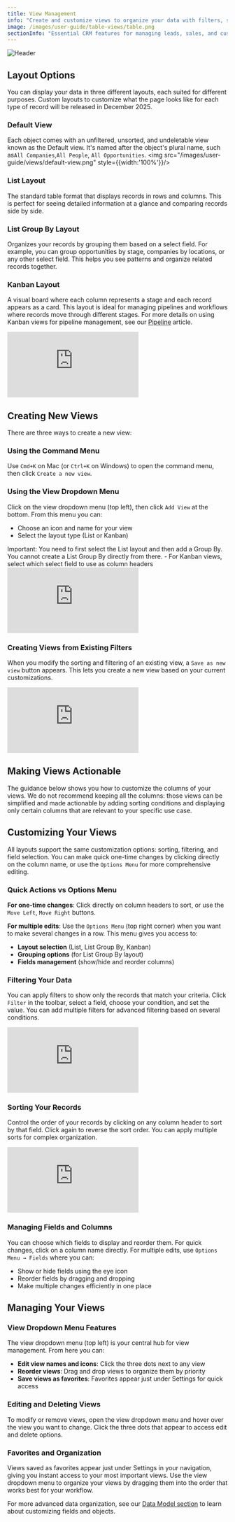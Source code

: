 ```yaml
---
title: View Management
info: "Create and customize views to organize your data with filters, sorting, and different layouts."
image: /images/user-guide/table-views/table.png
sectionInfo: "Essential CRM features for managing leads, sales, and customers"
---
```

<Frame>
  <img src="/images/user-guide/table-views/table.png" alt="Header" />
</Frame>

## Layout Options

You can display your data in three different layouts, each suited for different purposes. Custom layouts to customize what the page looks like for each type of record will be released in December 2025.

### Default View 
Each object comes with an unfiltered, unsorted, and undeletable view known as the Default view. It's named after the object's plural name, such as`All Companies`,`All People`, `All Opportunities`.
<img src="/images/user-guide/views/default-view.png" style={{width:'100%'}}/>

### List Layout
The standard table format that displays records in rows and columns. This is perfect for seeing detailed information at a glance and comparing records side by side.

### List Group By Layout  
Organizes your records by grouping them based on a select field. For example, you can group opportunities by stage, companies by locations, or any other select field. This helps you see patterns and organize related records together.

### Kanban Layout
A visual board where each column represents a stage and each record appears as a card. This layout is ideal for managing pipelines and workflows where records move through different stages. For more details on using Kanban views for pipeline management, see our [Pipeline](/user-guide/crm-essentials/pipeline) article.

<div style={{padding:'69.01% 0 0 0', position:'relative', margin: '32px 0px 0px'}}>
  <iframe 
    src="https://player.vimeo.com/video/927888627?autoplay=1&loop=1&autopause=0&background=1&amp;app_id=58479" 
    frameBorder="0" 
    allow="autoplay; fullscreen; picture-in-picture; clipboard-write" 
    style={{
      position:'absolute',
      top:0,
      left:0,
      width:'100%',
      height:'100%',
      borderRadius: '16px', 
      border:'2px solid black'
    }}
    title="Export data"
  ></iframe>
</div>
<script src="https://player.vimeo.com/api/player.js"></script>

## Creating New Views

There are three ways to create a new view:

### Using the Command Menu
Use `Cmd+K` on Mac (or `Ctrl+K` on Windows) to open the command menu, then click `Create a new view`.

### Using the View Dropdown Menu
Click on the view dropdown menu (top left), then click `Add View` at the bottom. From this menu you can:
- Choose an icon and name for your view
- Select the layout type (List or Kanban)

<Warning>
Important: You need to first select the List layout and then add a Group By. You cannot create a List Group By directly from there.
</Warning>
- For Kanban views, select which select field to use as column headers

<div style={{padding:'69.01% 0 0 0', position:'relative', margin: '32px 0px 0px'}}>
  <iframe 
    src="https://player.vimeo.com/video/927639721?autoplay=1&loop=1&autopause=0&background=1&amp;app_id=58479" 
    frameBorder="0" 
    allow="autoplay; fullscreen; picture-in-picture; clipboard-write" 
    style={{
      position:'absolute',
      top:0,
      left:0,
      width:'100%',
      height:'100%',
      borderRadius: '16px', 
      border:'2px solid black'
    }}
    title="Export data"
  ></iframe>
</div>
<script src="https://player.vimeo.com/api/player.js"></script>

### Creating Views from Existing Filters

When you modify the sorting and filtering of an existing view, a `Save as new view` button appears. This lets you create a new view based on your current customizations.

<div style={{padding:'69.01% 0 0 0', position:'relative', margin: '32px 0px 0px'}}>
  <iframe 
    src="https://player.vimeo.com/video/927643495?autoplay=1&loop=1&autopause=0&background=1&amp;app_id=58479" 
    frameBorder="0" 
    allow="autoplay; fullscreen; picture-in-picture; clipboard-write" 
    style={{
      position:'absolute',
      top:0,
      left:0,
      width:'100%',
      height:'100%',
      borderRadius: '16px', 
      border:'2px solid black'
    }}
    title="Export data"
  ></iframe>
</div>
<script src="https://player.vimeo.com/api/player.js"></script>

## Making Views Actionable

The guidance below shows you how to customize the columns of your views. We do not recommend keeping all the columns: those views can be simplified and made actionable by adding sorting conditions and displaying only certain columns that are relevant to your specific use case.

## Customizing Your Views

All layouts support the same customization options: sorting, filtering, and field selection. You can make quick one-time changes by clicking directly on the column name, or use the `Options Menu` for more comprehensive editing.


### Quick Actions vs Options Menu

**For one-time changes**: Click directly on column headers to sort, or use the ```Move Left```, ```Move Right``` buttons.

**For multiple edits**: Use the `Options Menu` (top right corner) when you want to make several changes in a row. This menu gives you access to:
- **Layout selection** (List, List Group By, Kanban)
- **Grouping options** (for List Group By layout)
- **Fields management** (show/hide and reorder columns)

### Filtering Your Data

You can apply filters to show only the records that match your criteria. Click `Filter` in the toolbar, select a field, choose your condition, and set the value. You can add multiple filters for advanced filtering based on several conditions.


<div style={{padding:'71.24% 0 0 0', position:'relative', margin: '32px 0px 0px'}}>
  <iframe 
    src="https://player.vimeo.com/video/926282262?autoplay=1&loop=1&autopause=0&background=1&amp;app_id=58479" 
    frameBorder="0" 
    allow="autoplay; fullscreen; picture-in-picture; clipboard-write" 
    style={{
      position:'absolute',
      top:0,
      left:0,
      width:'100%',
      height:'100%',
      borderRadius: '16px', 
      border:'2px solid black'
    }}
    title="Export data"
  ></iframe>
</div>
<script src="https://player.vimeo.com/api/player.js"></script>

### Sorting Your Records

Control the order of your records by clicking on any column header to sort by that field. Click again to reverse the sort order. You can apply multiple sorts for complex organization.


<div style={{padding:'69.01% 0 0 0', position:'relative', margin: '32px 0px 0px'}}>
  <iframe 
    src="https://player.vimeo.com/video/927885588?autoplay=1&loop=1&autopause=0&background=1&amp;app_id=58479" 
    frameBorder="0" 
    allow="autoplay; fullscreen; picture-in-picture; clipboard-write" 
    style={{
      position:'absolute',
      top:0,
      left:0,
      width:'100%',
      height:'100%',
      borderRadius: '16px', 
      border:'2px solid black'
    }}
    title="Export data"
  ></iframe>
</div>
<script src="https://player.vimeo.com/api/player.js"></script>

### Managing Fields and Columns

You can choose which fields to display and reorder them. For quick changes, click on a column name directly. For multiple edits, use `Options Menu → Fields` where you can:
- Show or hide fields using the eye icon
- Reorder fields by dragging and dropping
- Make multiple changes efficiently in one place



## Managing Your Views

### View Dropdown Menu Features

The view dropdown menu (top left) is your central hub for view management. From here you can:
- **Edit view names and icons**: Click the three dots next to any view
- **Reorder views**: Drag and drop views to organize them by priority
- **Save views as favorites**: Favorites appear just under Settings for quick access


### Editing and Deleting Views

To modify or remove views, open the view dropdown menu and hover over the view you want to change. Click the three dots that appear to access edit and delete options.



### Favorites and Organization

Views saved as favorites appear just under Settings in your navigation, giving you instant access to your most important views. Use the view dropdown menu to organize your views by dragging them into the order that works best for your workflow.

For more advanced data organization, see our [Data Model section](/user-guide/data-model/customize-your-data-model) to learn about customizing fields and objects.

